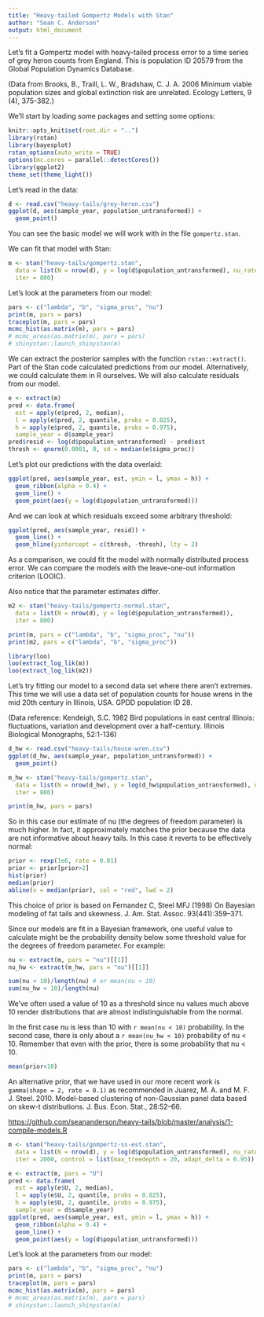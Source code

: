 ```yaml
---
title: "Heavy-tailed Gompertz Models with Stan"
author: "Sean C. Anderson"
output: html_document
---
```


Let's fit a Gompertz model with heavy-tailed process error to a time series of grey heron counts from England. This is population ID 20579 from the Global Population Dynamics Database. 

(Data from Brooks, B., Traill, L. W., Bradshaw, C. J. A. 2006 Minimum viable population sizes and global extinction risk are unrelated. Ecology Letters, 9 (4), 375-382.)

We'll start by loading some packages and setting some options:

```r
knitr::opts_knit$set(root.dir = "..")
library(rstan)
library(bayesplot)
rstan_options(auto_write = TRUE)
options(mc.cores = parallel::detectCores())
library(ggplot2)
theme_set(theme_light())
```

Let's read in the data:

```r
d <- read.csv("heavy-tails/grey-heron.csv")
ggplot(d, aes(sample_year, population_untransformed)) +
  geom_point()
```

You can see the basic model we will work with in the file `gompertz.stan`. 

We can fit that model with Stan:

```r
m <- stan("heavy-tails/gompertz.stan", 
  data = list(N = nrow(d), y = log(d$population_untransformed), nu_rate = 0.01),
  iter = 800)
```

Let's look at the parameters from our model:

```r
pars <- c("lambda", "b", "sigma_proc", "nu")
print(m, pars = pars)
traceplot(m, pars = pars)
mcmc_hist(as.matrix(m), pars = pars)
# mcmc_areas(as.matrix(m), pars = pars)
# shinystan::launch_shinystan(m)
```

We can extract the posterior samples with the function `rstan::extract()`. Part
of the Stan code calculated predictions from our model. Alternatively, we could
calculate them in R ourselves. We will also calculate residuals from our model.

```r
e <- extract(m)
pred <- data.frame(
  est = apply(e$pred, 2, median),
  l = apply(e$pred, 2, quantile, probs = 0.025),
  h = apply(e$pred, 2, quantile, probs = 0.975),
  sample_year = d$sample_year)
pred$resid <- log(d$population_untransformed) - pred$est
thresh <- qnorm(0.0001, 0, sd = median(e$sigma_proc))
```

Let's plot our predictions with the data overlaid:

```r
ggplot(pred, aes(sample_year, est, ymin = l, ymax = h)) +
  geom_ribbon(alpha = 0.4) +
  geom_line() +
  geom_point(aes(y = log(d$population_untransformed)))
```

And we can look at which residuals exceed some arbitrary threshold:

```r
ggplot(pred, aes(sample_year, resid)) +
  geom_line() +
  geom_hline(yintercept = c(thresh, -thresh), lty = 2)
```

As a comparison, we could fit the model with normally distributed process
error. We can compare the models with the leave-one-out information criterion
(LOOIC).

Also notice that the parameter estimates differ.

```r
m2 <- stan("heavy-tails/gompertz-normal.stan", 
  data = list(N = nrow(d), y = log(d$population_untransformed)),
  iter = 800)
```

```r
print(m, pars = c("lambda", "b", "sigma_proc", "nu"))
print(m2, pars = c("lambda", "b", "sigma_proc"))

library(loo)
loo(extract_log_lik(m))
loo(extract_log_lik(m2))
```

Let's try fitting our model to a second data set where there aren't extremes.
This time we will use a data set of population counts for house wrens in the
mid 20th century in Illinois, USA. GPDD population ID 28.

(Data reference: Kendeigh, S.C. 1982 Bird populations in east central Illinois:
fluctuations, variation and development over a half-century. Illinois
Biological Monographs, 52:1-136)

```r
d_hw <- read.csv("heavy-tails/house-wren.csv")
ggplot(d_hw, aes(sample_year, population_untransformed)) +
  geom_point()
```

```r
m_hw <- stan("heavy-tails/gompertz.stan", 
  data = list(N = nrow(d_hw), y = log(d_hw$population_untransformed), nu_rate = 0.01),
  iter = 800)
```

```r
print(m_hw, pars = pars)
```

So in this case our estimate of nu (the degrees of freedom parameter) is much
higher. In fact, it approximately matches the prior because the data are not
informative about heavy tails. In this case it reverts to be effectively
normal:

```r
prior <- rexp(1e6, rate = 0.01)
prior <- prior[prior>2]
hist(prior)
median(prior)
abline(v = median(prior), col = "red", lwd = 2)
```

This choice of prior is based on Fernandez C, Steel MFJ (1998) On Bayesian
modeling of fat tails and skewness. J. Am. Stat. Assoc. 93(441):359–371.

Since our models are fit in a Bayesian framework, one useful value to calculate
might be the probability density below some threshold value for the degrees of
freedom parameter. For example:

```r
nu <- extract(m, pars = "nu")[[1]]
nu_hw <- extract(m_hw, pars = "nu")[[1]]

sum(nu < 10)/length(nu) # or mean(nu < 10)
sum(nu_hw < 10)/length(nu) 
```

We've often used a value of 10 as a threshold since nu values much above 10
render distributions that are almost indistinguishable from the normal. 

In the first case nu is less than 10 with `r mean(nu < 10)` probability. In the
second case, there is only about a `r mean(nu_hw < 10)` probability of nu < 10.
Remember that even with the prior, there is some probability that nu < 10.

```r
mean(prior<10)
```

An alternative prior, that we have used in our more recent work is `gamma(shape
= 2, rate = 0.1)` as recommended in Juarez, M. A. and M. F. J. Steel. 2010.
Model-based clustering of non-Gaussian panel data based on skew-t
distributions. J. Bus. Econ. Stat., 28:52–66.

<https://github.com/seananderson/heavy-tails/blob/master/analysis/1-compile-models.R>

```r
m <- stan("heavy-tails/gompertz-ss-est.stan", 
  data = list(N = nrow(d), y = log(d$population_untransformed), nu_rate = 0.01, sigma_obs = 0.05),
  iter = 2000, control = list(max_treedepth = 20, adapt_delta = 0.95))

e <- extract(m, pars = "U")
pred <- data.frame(
  est = apply(e$U, 2, median),
  l = apply(e$U, 2, quantile, probs = 0.025),
  h = apply(e$U, 2, quantile, probs = 0.975),
  sample_year = d$sample_year)
ggplot(pred, aes(sample_year, est, ymin = l, ymax = h)) +
  geom_ribbon(alpha = 0.4) +
  geom_line() +
  geom_point(aes(y = log(d$population_untransformed)))
```

Let's look at the parameters from our model:

```r
pars <- c("lambda", "b", "sigma_proc", "nu")
print(m, pars = pars)
traceplot(m, pars = pars)
mcmc_hist(as.matrix(m), pars = pars)
# mcmc_areas(as.matrix(m), pars = pars)
# shinystan::launch_shinystan(m)
```

